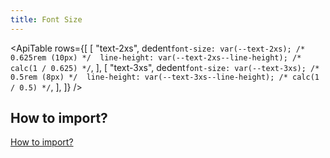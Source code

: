 ```yaml
---
title: Font Size
---
```



<ApiTable
    rows={[
        [
            "text-2xs",
            dedent`
                font-size: var(--text-2xs); /* 0.625rem (10px) */ 
                line-height: var(--text-2xs--line-height); /* calc(1 / 0.625) */
            `,
        ],
        [
            "text-3xs",
            dedent`
                font-size: var(--text-3xs); /* 0.5rem (8px) */ 
                line-height: var(--text-3xs--line-height); /* calc(1 / 0.5) */
            `,
        ],
    ]}
/>

## How to import?

[How to import?](/#how-to-import)

